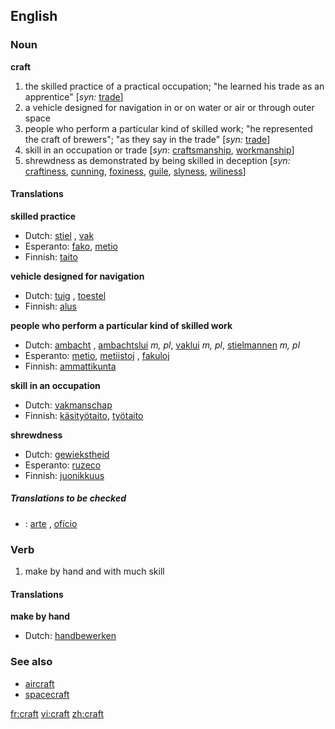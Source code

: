 ==English==



===Noun===
'''craft'''

# the skilled practice of a practical occupation; "he learned his trade as an apprentice" [''syn:'' [[trade]]]
# a vehicle designed for navigation in or on water or air or through outer space
# people who perform a particular kind of skilled work; "he represented the craft of brewers"; "as they say in the trade" [''syn:'' [[trade]]]
# skill in an occupation or trade [''syn'': [[craftsmanship]], [[workmanship]]]
# shrewdness as demonstrated by being skilled in deception [''syn:'' [[craftiness]], [[cunning]], [[foxiness]], [[guile]], [[slyness]], [[wiliness]]]

====Translations====
'''skilled practice'''
{{top}}
*Dutch: [[stiel]] {{m}}, [[vak]] {{n}}
*Esperanto: [[fako]], [[metio]]
*Finnish: [[taito]]
{{mid}}
{{bottom}}

'''vehicle designed for navigation'''
{{top}}
*Dutch: [[tuig]] {{n}}, [[toestel]] {{n}}
*Finnish: [[alus]]
{{mid}}
{{bottom}}

'''people who perform a particular kind of skilled work'''
{{top}}
*Dutch: [[ambacht]] {{m}}, [[ambachtslui]] ''m, pl'', [[vaklui]] ''m, pl'', [[stielmannen]] ''m, pl''
*Esperanto: [[metio]], [[metiistoj]] {{p}}, [[fakuloj]] {{p}}
*Finnish: [[ammattikunta]]
{{mid}}
{{bottom}}

'''skill in an occupation'''
{{top}}
*Dutch: [[vakmanschap]]
*Finnish: [[käsityötaito]], [[työtaito]]
{{mid}}
{{bottom}}

'''shrewdness'''
{{top}}
*Dutch: [[gewiekstheid]] {{f}}
*Esperanto: [[ruzeco]]
*Finnish: [[juonikkuus]]
{{mid}}
{{bottom}}

=====Translations to be checked=====
{{checktrans}}
*{{ttbc|Portuguese}}: [[arte]] {{m}}, [[ofício]] {{m}}

===Verb===
{{en-infl-reg-consonant|craft||}}

# make by hand and with much skill

====Translations====
'''make by hand'''
{{top}}
*Dutch: [[handbewerken]]
{{mid}}
{{bottom}}

===See also===
*[[aircraft]]
*[[spacecraft]]

[[fr:craft]]
[[vi:craft]]
[[zh:craft]]